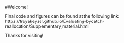 #Welcome! 

Final code and figures can be found at the following link:
https://freyakeyser.github.io/Evaluating-bycatch-reallocation/Supplementary_material.html

Thanks for visiting!
